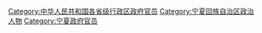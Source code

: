 [[Category:中华人民共和国各省级行政区政府官员|Category:中华人民共和国各省级行政区政府官员]]
[[Category:宁夏回族自治区政治人物|Category:宁夏回族自治区政治人物]]
[[Category:宁夏政府官员|Category:宁夏政府官员]]